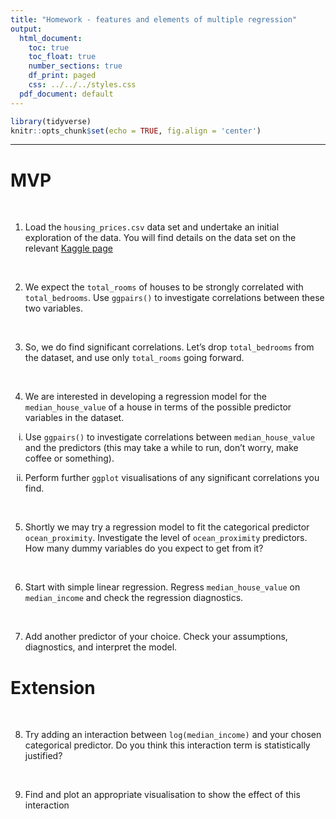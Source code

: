 ```yaml
---
title: "Homework - features and elements of multiple regression"
output:
  html_document:
    toc: true
    toc_float: true
    number_sections: true
    df_print: paged
    css: ../../../styles.css
  pdf_document: default
---
```


```r
library(tidyverse)
knitr::opts_chunk$set(echo = TRUE, fig.align = 'center')
```

<hr>

# MVP

<br>

1. Load the `housing_prices.csv` data set and undertake an initial exploration of the data. You will find details on the data set on the relevant [Kaggle page](https://www.kaggle.com/camnugent/california-housing-prices)

<br>

2. We expect the `total_rooms` of houses to be strongly correlated with `total_bedrooms`. Use `ggpairs()` to investigate correlations between these two variables.

<br> 

3. So, we do find significant correlations. Let's drop `total_bedrooms` from the dataset, and use only `total_rooms` going forward.

<br>

4. We are interested in developing a regression model for the `median_house_value` of a house in terms of the possible predictor variables in the dataset. 

  i. Use `ggpairs()` to investigate correlations between `median_house_value` and the predictors (this may take a while to run, don't worry, make coffee or something).

  ii. Perform further `ggplot` visualisations of any significant correlations you find.

<br>

5. Shortly we may try a regression model to fit the categorical predictor `ocean_proximity`. Investigate the level of `ocean_proximity` predictors. How many dummy variables do you expect to get from it?
    
<br>
 
6. Start with simple linear regression. Regress `median_house_value` on `median_income` and check the regression diagnostics.

<br> 

7. Add another predictor of your choice. Check your assumptions, diagnostics, and interpret the model.

# Extension
    
<br>

8. Try adding an interaction between `log(median_income)` and your chosen categorical predictor. Do you think this interaction term is statistically justified?

<br>

9. Find and plot an appropriate visualisation to show the effect of this interaction




